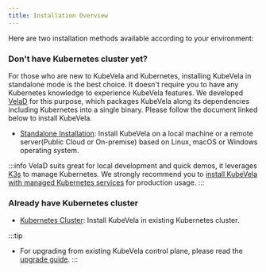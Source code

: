 ```yaml
---
title: Installation Overview
---
```


Here are two installation methods available according to your environment:

### Don't have Kubernetes cluster yet?

For those who are new to KubeVela and Kubernetes, installing KubeVela in standalone mode is the best choice. It doesn't require you to have any Kubernetes knowledge to experience KubeVela features.
We developed [VelaD](https://github.com/kubevela/velad) for this purpose, which packages KubeVela along its dependencies including Kubernetes into a single binary.
Please follow the document linked below to install KubeVela.

- [Standalone Installation](./installation/standalone.mdx): Install KubeVela on a local machine or a remote server(Public Cloud or On-premise) based on Linux, macOS or Windows operating system.

:::info
VelaD suits great for local development and quick demos, it leverages [K3s](https://github.com/k3s-io/k3s) to manage Kubernetes. We strongly recommend you to [install KubeVela with managed Kubernetes services](./installation/kubernetes.mdx) for production usage.
:::

### Already have Kubernetes cluster
- [Kubernetes Cluster](./installation/kubernetes.mdx): Install KubeVela in existing Kubernetes cluster.

:::tip
- For upgrading from existing KubeVela control plane, please read the [upgrade guide](./platform-engineers/advanced-install.mdx#upgrade).
:::
